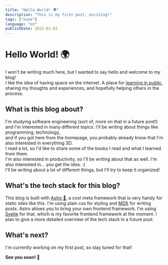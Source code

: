 ```yaml
---
title: "Hello World! 🌍"
description: "This is my first post, exciting!"
tags: ["none"]
language: "en"
publishDate: 2023-01-03
---
```


# Hello World! 🌍

I won't be writing much here, but I wanted to say hello and welcome to my blog!<br/>
I like the idea of having  space on the internet. A place for [learning in public](https://www.swyx.io/writing/learn-in-public/), sharing my thoughts and experiences, and hopefully helping others in the process.

## What is this blog about?
I'm studying software engineering (sort of, more on that in a future post!) and I'm interested in many different topics. I'll be writing about things like programming, technology, <br/> and if you got here from the homepage, you probably already know that I'm also interested in everything 3D. <br/>
I read a lot, so I'd like to share some of the books I read and what I learned from them. <br/>
I'm also interested in productivity, so I'll be writing about that as well. I'm also interested in... you get the idea. :)<br/>
I'll be writing about a lot of different things, but I'll try to keep it organized!

## What's the tech stack for this blog?
This blog is built with [Astro 🚀](https://astro.build/), a cool meta framework that is very handy for static sites like this. I'm using plain css for styling and [MDX](https://mdxjs.com/) for writing posts.
Astro allows you to bring your own frontend framework. I'm using [Svelte](https://svelte.dev/) for that, which is my favorite frontend framework at the moment. 
I plan to give a more detailed overview of the tech stack in a future post.

## What's next?
I'm currently working on my first post, so stay tuned for that!  

__See you soon! 👋__




